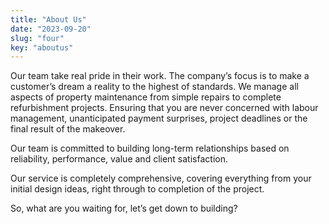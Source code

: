 ```yaml
---
title: "About Us"
date: "2023-09-20"
slug: "four"
key: "aboutus"
---
```


Our team take real pride in their work. The company’s focus is to make a customer’s dream a reality to the highest of standards. We manage all aspects of property maintenance from simple repairs to complete refurbishment projects. Ensuring that you are never concerned with labour management, unanticipated payment surprises, project deadlines or the final result of the makeover.

Our team is committed to building long-term relationships based on reliability, performance, value and client satisfaction. 

Our service is completely comprehensive, covering everything from your initial design ideas, right through to completion of the project. 

So, what are you waiting for, let’s get down to building? 
